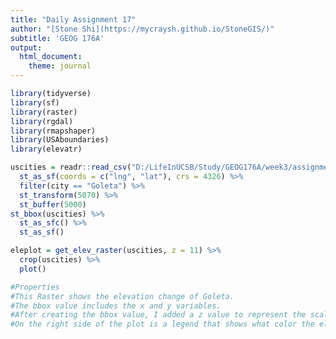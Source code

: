 ```yaml
---
title: "Daily Assignment 17"
author: "[Stone Shi](https://mycraysh.github.io/StoneGIS/)"
subtitle: 'GEOG 176A'
output:
  html_document:
    theme: journal
---
```

```r
library(tidyverse)
library(sf)
library(raster)
library(rgdal)
library(rmapshaper)
library(USAboundaries)
library(elevatr)
```

```r

uscities = readr::read_csv("D:/LifeInUCSB/Study/GEOG176A/week3/assignment10/data/uscities.csv") %>%
  st_as_sf(coords = c("lng", "lat"), crs = 4326) %>%
  filter(city == "Goleta") %>%
  st_transform(5070) %>% 
  st_buffer(5000)
st_bbox(uscities) %>% 
  st_as_sfc() %>%
  st_as_sf()

eleplot = get_elev_raster(uscities, z = 11) %>% 
  crop(uscities) %>%
  plot()

```
```r
#Properties
#This Raster shows the elevation change of Goleta.
#The bbox value includes the x and y variables.
#After creating the bbox value, I added a z value to represent the scaling above the plane.
#On the right side of the plot is a legend that shows what color the elevation data is represented in.
```
